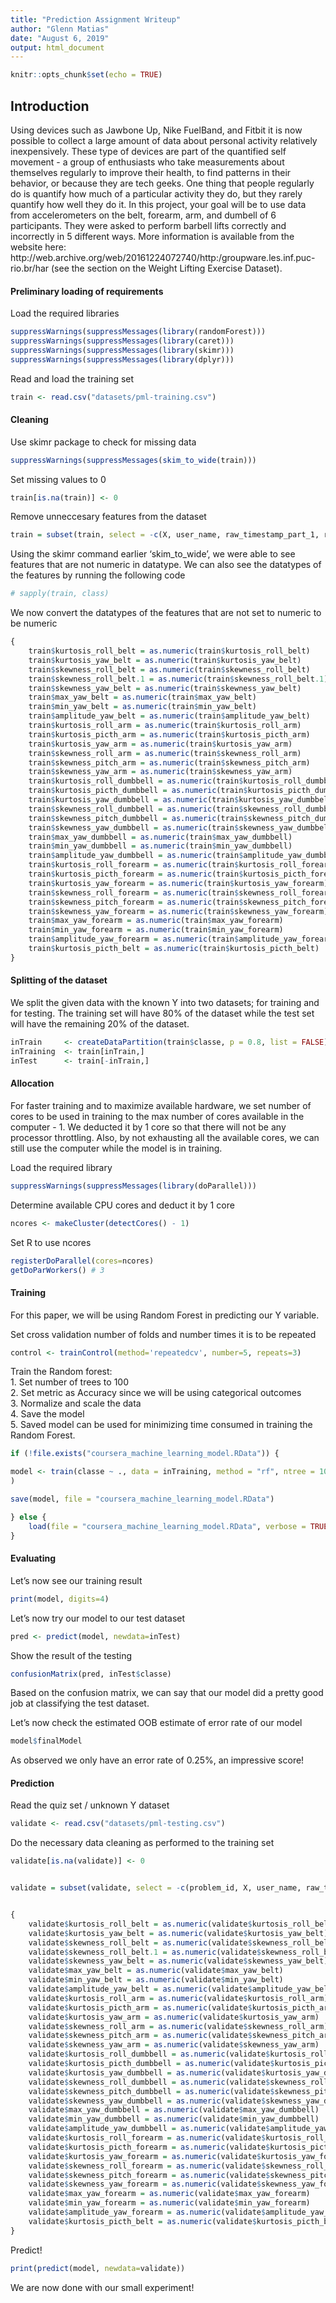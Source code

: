 ```yaml
---
title: "Prediction Assignment Writeup"
author: "Glenn Matias"
date: "August 6, 2019"
output: html_document
---
```


```r
knitr::opts_chunk$set(echo = TRUE)
```

## Introduction

Using devices such as Jawbone Up, Nike FuelBand, and Fitbit it is now possible to collect a large amount of data about personal activity relatively inexpensively. These type of devices are part of the quantified self movement - a group of enthusiasts who take measurements about themselves regularly to improve their health, to find patterns in their behavior, or because they are tech geeks. One thing that people regularly do is quantify how much of a particular activity they do, but they rarely quantify how well they do it. In this project, your goal will be to use data from accelerometers on the belt, forearm, arm, and dumbell of 6 participants. They were asked to perform barbell lifts correctly and incorrectly in 5 different ways. More information is available from the website here: http://web.archive.org/web/20161224072740/http:/groupware.les.inf.puc-rio.br/har (see the section on the Weight Lifting Exercise Dataset).

#### Preliminary loading of requirements

Load the required libraries
```r
suppressWarnings(suppressMessages(library(randomForest)))
suppressWarnings(suppressMessages(library(caret)))
suppressWarnings(suppressMessages(library(skimr)))
suppressWarnings(suppressMessages(library(dplyr)))
```

Read and load the training set
```r
train <- read.csv("datasets/pml-training.csv")
```

#### Cleaning
Use skimr package to check for missing data
```r
suppressWarnings(suppressMessages(skim_to_wide(train)))
```
Set missing values to 0
```r
train[is.na(train)] <- 0
```

Remove unneccesary features from the dataset
```r
train = subset(train, select = -c(X, user_name, raw_timestamp_part_1, raw_timestamp_part_2, cvtd_timestamp))
```

Using the skimr command earlier 'skim_to_wide', we were able to see features that are not numeric in datatype. We can also see the datatypes of the features by running the following code
```r
# sapply(train, class)
```

We now convert the datatypes of the features that are not set to numeric to be numeric
```r
{
    train$kurtosis_roll_belt = as.numeric(train$kurtosis_roll_belt)
    train$kurtosis_yaw_belt = as.numeric(train$kurtosis_yaw_belt)
    train$skewness_roll_belt = as.numeric(train$skewness_roll_belt)
    train$skewness_roll_belt.1 = as.numeric(train$skewness_roll_belt.1)
    train$skewness_yaw_belt = as.numeric(train$skewness_yaw_belt)
    train$max_yaw_belt = as.numeric(train$max_yaw_belt)
    train$min_yaw_belt = as.numeric(train$min_yaw_belt)
    train$amplitude_yaw_belt = as.numeric(train$amplitude_yaw_belt)
    train$kurtosis_roll_arm = as.numeric(train$kurtosis_roll_arm)
    train$kurtosis_picth_arm = as.numeric(train$kurtosis_picth_arm)
    train$kurtosis_yaw_arm = as.numeric(train$kurtosis_yaw_arm)
    train$skewness_roll_arm = as.numeric(train$skewness_roll_arm)
    train$skewness_pitch_arm = as.numeric(train$skewness_pitch_arm)
    train$skewness_yaw_arm = as.numeric(train$skewness_yaw_arm)
    train$kurtosis_roll_dumbbell = as.numeric(train$kurtosis_roll_dumbbell)
    train$kurtosis_picth_dumbbell = as.numeric(train$kurtosis_picth_dumbbell)
    train$kurtosis_yaw_dumbbell = as.numeric(train$kurtosis_yaw_dumbbell)
    train$skewness_roll_dumbbell = as.numeric(train$skewness_roll_dumbbell)
    train$skewness_pitch_dumbbell = as.numeric(train$skewness_pitch_dumbbell)
    train$skewness_yaw_dumbbell = as.numeric(train$skewness_yaw_dumbbell)
    train$max_yaw_dumbbell = as.numeric(train$max_yaw_dumbbell)
    train$min_yaw_dumbbell = as.numeric(train$min_yaw_dumbbell)
    train$amplitude_yaw_dumbbell = as.numeric(train$amplitude_yaw_dumbbell)
    train$kurtosis_roll_forearm = as.numeric(train$kurtosis_roll_forearm)
    train$kurtosis_picth_forearm = as.numeric(train$kurtosis_picth_forearm)
    train$kurtosis_yaw_forearm = as.numeric(train$kurtosis_yaw_forearm)
    train$skewness_roll_forearm = as.numeric(train$skewness_roll_forearm)
    train$skewness_pitch_forearm = as.numeric(train$skewness_pitch_forearm)
    train$skewness_yaw_forearm = as.numeric(train$skewness_yaw_forearm)
    train$max_yaw_forearm = as.numeric(train$max_yaw_forearm)
    train$min_yaw_forearm = as.numeric(train$min_yaw_forearm)
    train$amplitude_yaw_forearm = as.numeric(train$amplitude_yaw_forearm)
    train$kurtosis_picth_belt = as.numeric(train$kurtosis_picth_belt)
}
```

#### Splitting of the dataset

We split the given data with the known Y into two datasets; for training and for testing. The training set will have 80% of the dataset while the test set will have the remaining 20% of the dataset.

```r
inTrain     <- createDataPartition(train$classe, p = 0.8, list = FALSE)
inTraining  <- train[inTrain,]
inTest      <- train[-inTrain,]
```


#### Allocation

For faster training and to maximize available hardware, we set number of cores to be used in training to the max number of cores available in the computer - 1. We deducted it by 1 core so that there will not be any processor throttling. Also, by not exhausting all the available cores, we can still use the computer while the model is in training.

Load the required library
```r
suppressWarnings(suppressMessages(library(doParallel)))
```

Determine available CPU cores and deduct it by 1 core
```r
ncores <- makeCluster(detectCores() - 1)
```

Set R to use ncores
```r
registerDoParallel(cores=ncores)
getDoParWorkers() # 3    
```

#### Training

For this paper, we will be using Random Forest in predicting our Y variable.

Set cross validation number of folds and number times it is to be repeated
```r
control <- trainControl(method='repeatedcv', number=5, repeats=3)
```

Train the Random forest:  
1. Set number of trees to 100  
2. Set metric as Accuracy since we will be using categorical outcomes  
3. Normalize and scale the data  
4. Save the model  
5. Saved model can be used for minimizing time consumed in training the   Random Forest.
```r
if (!file.exists("coursera_machine_learning_model.RData")) {

model <- train(classe ~ ., data = inTraining, method = "rf", ntree = 100, metric = "Accuracy", preProcess=c("center", "scale"), trControl=control
)

save(model, file = "coursera_machine_learning_model.RData")

} else {
    load(file = "coursera_machine_learning_model.RData", verbose = TRUE)
}
```

#### Evaluating

Let's now see our training result
```r
print(model, digits=4)
```

Let's now try our model to our test dataset
```r
pred <- predict(model, newdata=inTest)
```

Show the result of the testing
```r
confusionMatrix(pred, inTest$classe)
```

Based on the confusion matrix, we can say that our model did a pretty good job at classifying the test dataset. 

Let's now check the estimated OOB estimate of error rate of our model
```r
model$finalModel
```

As observed we only have an error rate of 0.25%, an impressive score!

#### Prediction

Read the quiz set / unknown Y dataset
```r
validate <- read.csv("datasets/pml-testing.csv")
```

Do the necessary data cleaning as performed to the training set

```r
validate[is.na(validate)] <- 0


validate = subset(validate, select = -c(problem_id, X, user_name, raw_timestamp_part_1, raw_timestamp_part_2, cvtd_timestamp))


{
    validate$kurtosis_roll_belt = as.numeric(validate$kurtosis_roll_belt)
    validate$kurtosis_yaw_belt = as.numeric(validate$kurtosis_yaw_belt)
    validate$skewness_roll_belt = as.numeric(validate$skewness_roll_belt)
    validate$skewness_roll_belt.1 = as.numeric(validate$skewness_roll_belt.1)
    validate$skewness_yaw_belt = as.numeric(validate$skewness_yaw_belt)
    validate$max_yaw_belt = as.numeric(validate$max_yaw_belt)
    validate$min_yaw_belt = as.numeric(validate$min_yaw_belt)
    validate$amplitude_yaw_belt = as.numeric(validate$amplitude_yaw_belt)
    validate$kurtosis_roll_arm = as.numeric(validate$kurtosis_roll_arm)
    validate$kurtosis_picth_arm = as.numeric(validate$kurtosis_picth_arm)
    validate$kurtosis_yaw_arm = as.numeric(validate$kurtosis_yaw_arm)
    validate$skewness_roll_arm = as.numeric(validate$skewness_roll_arm)
    validate$skewness_pitch_arm = as.numeric(validate$skewness_pitch_arm)
    validate$skewness_yaw_arm = as.numeric(validate$skewness_yaw_arm)
    validate$kurtosis_roll_dumbbell = as.numeric(validate$kurtosis_roll_dumbbell)
    validate$kurtosis_picth_dumbbell = as.numeric(validate$kurtosis_picth_dumbbell)
    validate$kurtosis_yaw_dumbbell = as.numeric(validate$kurtosis_yaw_dumbbell)
    validate$skewness_roll_dumbbell = as.numeric(validate$skewness_roll_dumbbell)
    validate$skewness_pitch_dumbbell = as.numeric(validate$skewness_pitch_dumbbell)
    validate$skewness_yaw_dumbbell = as.numeric(validate$skewness_yaw_dumbbell)
    validate$max_yaw_dumbbell = as.numeric(validate$max_yaw_dumbbell)
    validate$min_yaw_dumbbell = as.numeric(validate$min_yaw_dumbbell)
    validate$amplitude_yaw_dumbbell = as.numeric(validate$amplitude_yaw_dumbbell)
    validate$kurtosis_roll_forearm = as.numeric(validate$kurtosis_roll_forearm)
    validate$kurtosis_picth_forearm = as.numeric(validate$kurtosis_picth_forearm)
    validate$kurtosis_yaw_forearm = as.numeric(validate$kurtosis_yaw_forearm)
    validate$skewness_roll_forearm = as.numeric(validate$skewness_roll_forearm)
    validate$skewness_pitch_forearm = as.numeric(validate$skewness_pitch_forearm)
    validate$skewness_yaw_forearm = as.numeric(validate$skewness_yaw_forearm)
    validate$max_yaw_forearm = as.numeric(validate$max_yaw_forearm)
    validate$min_yaw_forearm = as.numeric(validate$min_yaw_forearm)
    validate$amplitude_yaw_forearm = as.numeric(validate$amplitude_yaw_forearm)
    validate$kurtosis_picth_belt = as.numeric(validate$kurtosis_picth_belt)
}
```

Predict!
```r
print(predict(model, newdata=validate))
```

We are now done with our small experiment!